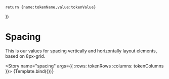
<Meta title="Tokens/Spacing" />

    return {name:tokenName,value:tokenValue}
})



# Spacing
This is our values for spacing vertically and horizontally layout elements, based on 8px-grid. 

<Story name="spacing" args={{
     :rows: tokenRows
     :columns: tokenColumns
  }}>
    {Template.bind({})}
  </Story>
